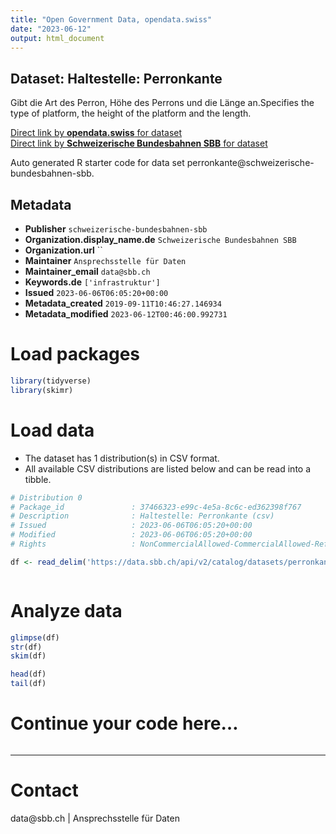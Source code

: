 ```yaml
---
title: "Open Government Data, opendata.swiss"
date: "2023-06-12"
output: html_document
---
```


## Dataset: Haltestelle: Perronkante

Gibt die Art des Perron, Höhe des Perrons und die Länge an.Specifies the type of platform, the height of the platform and the length.

[Direct link by **opendata.swiss** for dataset](https://opendata.swiss/de/dataset/haltestelle-perronkante1)<br>
[Direct link by **Schweizerische Bundesbahnen SBB** for dataset](https://data.sbb.ch/explore/dataset/perronkante/)

Auto generated R starter code for data set perronkante@schweizerische-bundesbahnen-sbb.

## Metadata

- **Publisher** `schweizerische-bundesbahnen-sbb`
- **Organization.display_name.de** `Schweizerische Bundesbahnen SBB`
- **Organization.url** ``
- **Maintainer** `Ansprechsstelle für Daten`
- **Maintainer_email** `data@sbb.ch`
- **Keywords.de** `['infrastruktur']`
- **Issued** `2023-06-06T06:05:20+00:00`
- **Metadata_created** `2019-09-11T10:46:27.146934`
- **Metadata_modified** `2023-06-12T00:46:00.992731`


# Load packages

```r

library(tidyverse)
library(skimr)

```

# Load data

-   The dataset has 1 distribution(s) in CSV format.
-   All available CSV distributions are listed below and can be read into a tibble.

```r

# Distribution 0
# Package_id               : 37466323-e99c-4e5a-8c6c-ed362398f767
# Description              : Haltestelle: Perronkante (csv)
# Issued                   : 2023-06-06T06:05:20+00:00
# Modified                 : 2023-06-06T06:05:20+00:00
# Rights                   : NonCommercialAllowed-CommercialAllowed-ReferenceRequired

df <- read_delim('https://data.sbb.ch/api/v2/catalog/datasets/perronkante/exports/csv')



```

# Analyze data

```r

glimpse(df)
str(df)
skim(df)

head(df)
tail(df)

```

# Continue your code here...

```r

```

------------------------------------------------------------------------

# Contact

data@sbb.ch | Ansprechsstelle für Daten
